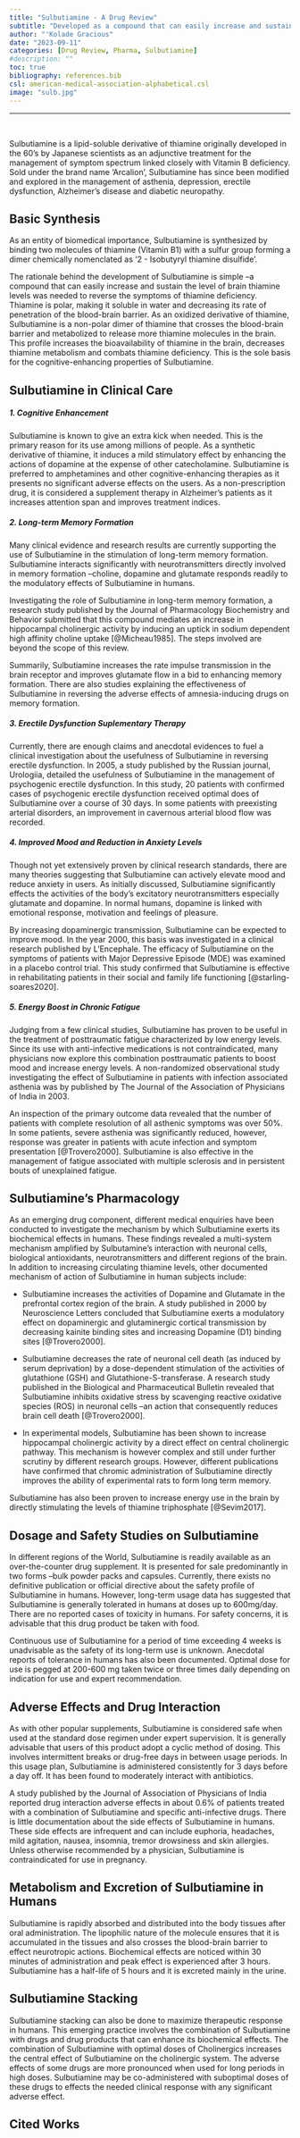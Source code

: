 ```yaml
---
title: "Sulbutiamine - A Drug Review"
subtitle: "Developed as a compound that can easily increase and sustain the level of brain thiamine levels, Sulbutiamine was once a wonder drug."
author: "'Kolade Gracious"
date: "2023-09-11"
categories: [Drug Review, Pharma, Sulbutiamine]
#description: ""
toc: true
bibliography: references.bib
csl: american-medical-association-alphabetical.csl
image: "sulb.jpg"
---
```


------------------------------------------------------------------------

<br>

Sulbutiamine is a lipid-soluble derivative of thiamine originally developed in the 60's by Japanese scientists as an adjunctive treatment for the management of symptom spectrum linked closely with Vitamin B deficiency. Sold under the brand name 'Arcalion', Sulbutiamine has since been modified and explored in the management of asthenia, depression, erectile dysfunction, Alzheimer's disease and diabetic neuropathy.

::: callout-note
## Basic Synthesis

As an entity of biomedical importance, Sulbutiamine is synthesized by binding two molecules of thiamine (Vitamin B1) with a sulfur group forming a dimer chemically nomenclated as '2 - Isobutyryl thiamine disulfide'.
:::

The rationale behind the development of Sulbutiamine is simple --a compound that can easily increase and sustain the level of brain thiamine levels was needed to reverse the symptoms of thiamine deficiency. Thiamine is polar, making it soluble in water and decreasing its rate of penetration of the blood-brain barrier. As an oxidized derivative of thiamine, Sulbutiamine is a non-polar dimer of thiamine that crosses the blood-brain barrier and metabolized to release more thiamine molecules in the brain. This profile increases the bioavailability of thiamine in the brain, decreases thiamine metabolism and combats thiamine deficiency. This is the sole basis for the cognitive-enhancing properties of Sulbutiamine.

## Sulbutiamine in Clinical Care

##### 1. Cognitive Enhancement

Sulbutiamine is known to give an extra kick when needed. This is the primary reason for its use among millions of people. As a synthetic derivative of thiamine, it induces a mild stimulatory effect by enhancing the actions of dopamine at the expense of other catecholamine. Sulbutiamine is preferred to amphetamines and other cognitive-enhancing therapies as it presents no significant adverse effects on the users. As a non-prescription drug, it is considered a supplement therapy in Alzheimer's patients as it increases attention span and improves treatment indices.

##### 2. Long-term Memory Formation

Many clinical evidence and research results are currently supporting the use of Sulbutiamine in the stimulation of long-term memory formation. Sulbutiamine interacts significantly with neurotransmitters directly involved in memory formation --choline, dopamine and glutamate responds readily to the modulatory effects of Sulbutiamine in humans. 

Investigating the role of Sulbutiamine in long-term memory formation, a research study published by the Journal of Pharmacology Biochemistry and Behavior submitted that this compound mediates an increase in hippocampal cholinergic activity by inducing an uptick in sodium dependent high affinity choline uptake [@Micheau1985]. The steps involved are beyond the scope of this review.

Summarily, Sulbutiamine increases the rate impulse transmission in the brain receptor and improves glutamate flow in a bid to enhancing memory formation. There are also studies explaining the effectiveness of Sulbutiamine in reversing the adverse effects of amnesia-inducing drugs on memory formation.

##### 3. Erectile Dysfunction Suplementary Therapy

Currently, there are enough claims and anecdotal evidences to fuel a clinical investigation about the usefulness of Sulbutiamine in reversing erectile dysfunction. In 2005, a study published by the Russian journal, Urologiia, detailed the usefulness of Sulbutiamine in the management of psychogenic erectile dysfunction. In this study, 20 patients with confirmed cases of psychogenic erectile dysfunction received optimal does of Sulbutiamine over a course of 30 days. In some patients with preexisting arterial disorders, an improvement in cavernous arterial blood flow was recorded.

##### 4. Improved Mood and Reduction in Anxiety Levels

Though not yet extensively proven by clinical research standards, there are many theories suggesting that Sulbutiamine can actively elevate mood and reduce anxiety in users. As initially discussed, Sulbutiamine significantly effects the activities of the body's excitatory neurotransmitters especially glutamate and dopamine. In normal humans, dopamine is linked with emotional response, motivation and feelings of pleasure.

By increasing dopaminergic transmission, Sulbutiamine can be expected to improve mood. In the year 2000, this basis was investigated in a clinical research published by L'Encephale. The efficacy of Sulbutiamine on the symptoms of patients with Major Depressive Episode (MDE) was examined in a placebo control trial. This study confirmed that Sulbutiamine is effective in rehabilitating patients in their social and family life functioning [@starling-soares2020].

##### 5. Energy Boost in Chronic Fatigue

Judging from a few clinical studies, Sulbutiamine has proven to be useful in the treatment of posttraumatic fatigue characterized by low energy levels. Since its use with anti-infective medications is not contraindicated, many physicians now explore this combination posttraumatic patients to boost mood and increase energy levels. A non-randomized observational study investigating the effect of Sulbutiamine in patients with infection associated asthenia was by published by The Journal of the Association of Physicians of India in 2003.

An inspection of the primary outcome data revealed that the number of patients with complete resolution of all asthenic symptoms was over 50%. In some patients, severe asthenia was significantly reduced, however, response was greater in patients with acute infection and symptom presentation [@Trovero2000]. Sulbutiamine is also effective in the management of fatigue associated with multiple sclerosis and in persistent bouts of unexplained fatigue.

## Sulbutiamine's Pharmacology

As an emerging drug component, different medical enquiries have been conducted to investigate the mechanism by which Sulbutiamine exerts its biochemical effects in humans. These findings revealed a multi-system mechanism amplified by Sulbutamine's interaction with neuronal cells, biological antioxidants, neurotransmitters and different regions of the brain. In addition to increasing circulating thiamine levels, other documented mechanism of action of Sulbutiamine in human subjects include:

-   Sulbutiamine increases the activities of Dopamine and Glutamate in the prefrontal cortex region of the brain. A study published in 2000 by Neuroscience Letters concluded that Sulbutiamine exerts a modulatory effect on dopaminergic and glutaminergic cortical transmission by decreasing kainite binding sites and increasing Dopamine (D1) binding sites [@Trovero2000].

-   Sulbutiamine decreases the rate of neuronal cell death (as induced by serum deprivation) by a dose-dependent stimulation of the activities of glutathione (GSH) and Glutathione-S-transferase. A research study published in the Biological and Pharmaceutical Bulletin revealed that Sulbutiamine inhibits oxidative stress by scavenging reactive oxidative species (ROS) in neuronal cells --an action that consequently reduces brain cell death [@Trovero2000].

-   In experimental models, Sulbutiamine has been shown to increase hippocampal cholinergic activity by a direct effect on central cholinergic pathway. This mechanism is however complex and still under further scrutiny by different research groups. However, different publications have confirmed that chromic administration of Sulbutiamine directly improves the ability of experimental rats to form long term memory.

Sulbutiamine has also been proven to increase energy use in the brain by directly stimulating the levels of thiamine triphosphate [@Sevim2017].

## Dosage and Safety Studies on Sulbutiamine

In different regions of the World, Sulbutiamine is readily available as an over-the-counter drug supplement. It is presented for sale predominantly in two forms --bulk powder packs and capsules. Currently, there exists no definitive publication or official directive about the safety profile of Sulbutiamine in humans. However, long-term usage data has suggested that Sulbutiamine is generally tolerated in humans at doses up to 600mg/day. There are no reported cases of toxicity in humans. For safety concerns, it is advisable that this drug product be taken with food.

Continuous use of Sulbutiamine for a period of time exceeding 4 weeks is unadvisable as the safety of its long-term use is unknown. Anecdotal reports of tolerance in humans has also been documented. Optimal dose for use is pegged at 200-600 mg taken twice or three times daily depending on indication for use and expert recommendation.

## Adverse Effects and Drug Interaction

As with other popular supplements, Sulbutiamine is considered safe when used at the standard dose regimen under expert supervision. It is generally advisable that users of this product adopt a cyclic method of dosing. This involves intermittent breaks or drug-free days in between usage periods. In this usage plan, Sulbutiamine is administered consistently for 3 days before a day off. It has been found to moderately interact with antibiotics.

A study published by the Journal of Association of Physicians of India reported drug interaction adverse effects in about 0.6% of patients treated with a combination of Sulbutiamine and specific anti-infective drugs. There is little documentation about the side effects of Sulbutiamine in humans. These side effects are infrequent and can include euphoria, headaches, mild agitation, nausea, insomnia, tremor drowsiness and skin allergies. Unless otherwise recommended by a physician, Sulbutiamine is contraindicated for use in pregnancy.

## Metabolism and Excretion of Sulbutiamine in Humans

Sulbutiamine is rapidly absorbed and distributed into the body tissues after oral administration. The lipophilic nature of the molecule ensures that it is accumulated in the tissues and also crosses the blood-brain barrier to effect neurotropic actions. Biochemical effects are noticed within 30 minutes of administration and peak effect is experienced after 3 hours. Sulbutiamine has a half-life of 5 hours and it is excreted mainly in the urine.

## Sulbutiamine Stacking

Sulbutiamine stacking can also be done to maximize therapeutic response in humans. This emerging practice involves the combination of Sulbutiamine with drugs and drug products that can enhance its biochemical effects. The combination of Sulbutiamine with optimal doses of Cholinergics increases the central effect of Sulbutiamine on the cholinergic system. The adverse effects of some drugs are more pronounced when used for long periods in high doses. Sulbutiamine may be co-administered with suboptimal doses of these drugs to effects the needed clinical response with any significant adverse effect.


## Cited Works

